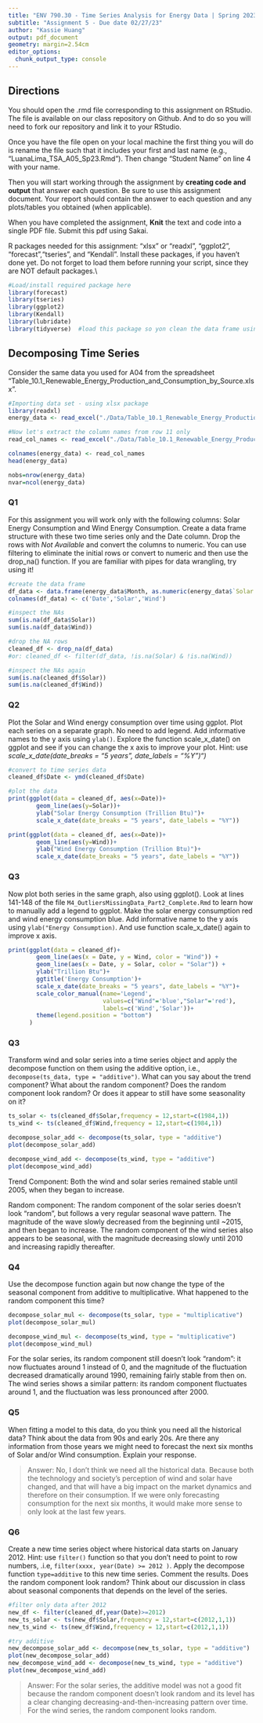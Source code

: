 ```yaml
---
title: "ENV 790.30 - Time Series Analysis for Energy Data | Spring 2023"
subtitle: "Assignment 5 - Due date 02/27/23"
author: "Kassie Huang"
output: pdf_document
geometry: margin=2.54cm
editor_options: 
  chunk_output_type: console
---
```


## Directions
  
You should open the .rmd file corresponding to this assignment on RStudio. The file is available on our class repository on Github. And to do so you will need to fork our repository and link it to your RStudio.  

Once you have the file open on your local machine the first thing you will do is rename the file such that it includes your first and last name (e.g., "LuanaLima_TSA_A05_Sp23.Rmd"). Then change "Student Name" on line 4 with your name. 

Then you will start working through the assignment by  **creating code and output** that answer each question. Be sure to use this assignment document. Your report should contain the answer to each question and any plots/tables you obtained (when applicable).

When you have completed the assignment, **Knit** the text and code into a single PDF file. Submit this pdf using Sakai. 

R packages needed for this assignment: "xlsx" or "readxl", "ggplot2", "forecast","tseries", and "Kendall". Install these packages, if you haven't done yet. Do not forget to load them before running your script, since they are NOT default packages.\\

```r
#Load/install required package here
library(forecast)
library(tseries)
library(ggplot2)
library(Kendall)
library(lubridate)
library(tidyverse)  #load this package so yon clean the data frame using pipes


```

## Decomposing Time Series

Consider the same data you used for A04 from the spreadsheet "Table_10.1_Renewable_Energy_Production_and_Consumption_by_Source.xlsx".

```r
#Importing data set - using xlsx package
library(readxl)
energy_data <- read_excel("./Data/Table_10.1_Renewable_Energy_Production_and_Consumption_by_Source.xlsx",skip=12,col_names = FALSE) #startRow is equivalent to skip on read.table

#Now let's extract the column names from row 11 only
read_col_names <- read_excel("./Data/Table_10.1_Renewable_Energy_Production_and_Consumption_by_Source.xlsx",skip=10,n_max = 1,col_names = FALSE)

colnames(energy_data) <- read_col_names
head(energy_data)

nobs=nrow(energy_data)
nvar=ncol(energy_data)

```

### Q1

For this assignment you will work only with the following columns: Solar Energy Consumption and Wind Energy Consumption. Create a data frame structure with these two time series only and the Date column. Drop the rows with *Not Available* and convert the columns to numeric. You can use filtering to eliminate the initial rows or convert to numeric and then use the drop_na() function. If you are familiar with pipes for data wrangling, try using it!

```r

#create the data frame
df_data <- data.frame(energy_data$Month, as.numeric(energy_data$`Solar Energy Consumption`),as.numeric(energy_data$`Wind Energy Consumption`))
colnames(df_data) <- c('Date','Solar','Wind')

#inspect the NAs
sum(is.na(df_data$Solar))
sum(is.na(df_data$Wind))

#drop the NA rows
cleaned_df <- drop_na(df_data)
#or: cleaned_df <- filter(df_data, !is.na(Solar) & !is.na(Wind))

#inspect the NAs again
sum(is.na(cleaned_df$Solar))
sum(is.na(cleaned_df$Wind))


```

### Q2

Plot the Solar and Wind energy consumption over time using ggplot. Plot each series on a separate graph. No need to add legend. Add informative names to the y axis using `ylab()`. Explore the function scale_x\_date() on ggplot and see if you can change the x axis to improve your plot. Hint: use *scale_x\_date(date_breaks = "5 years", date_labels = "%Y")")*

```r

#convert to time series data
cleaned_df$Date <- ymd(cleaned_df$Date)

#plot the data
print(ggplot(data = cleaned_df, aes(x=Date))+
        geom_line(aes(y=Solar))+
        ylab("Solar Energy Consumption (Trillion Btu)")+
        scale_x_date(date_breaks = "5 years", date_labels = "%Y"))

print(ggplot(data = cleaned_df, aes(x=Date))+
        geom_line(aes(y=Wind))+
        ylab("Wind Energy Consumption (Trillion Btu)")+
        scale_x_date(date_breaks = "5 years", date_labels = "%Y"))
```

### Q3

Now plot both series in the same graph, also using ggplot(). Look at lines 141-148 of the file `M4_OutliersMissingData_Part2_Complete.Rmd` to learn how to manually add a legend to ggplot. Make the solar energy consumption red and wind energy consumption blue. Add informative name to the y axis using `ylab("Energy Consumption)`. And use function scale_x\_date() again to improve x axis.

```r
print(ggplot(data = cleaned_df)+
        geom_line(aes(x = Date, y = Wind, color = "Wind")) +
        geom_line(aes(x = Date, y = Solar, color = "Solar")) +
        ylab("Trillion Btu")+
        ggtitle('Energy Consumption')+
        scale_x_date(date_breaks = "5 years", date_labels = "%Y")+
        scale_color_manual(name='Legend',
                           values=c("Wind"='blue',"Solar"='red'),
                           labels=c('Wind','Solar'))+
        theme(legend.position = "bottom")
      )

```

### Q3

Transform wind and solar series into a time series object and apply the decompose function on them using the additive option, i.e., `decompose(ts_data, type = "additive")`. What can you say about the trend component? What about the random component? Does the random component look random? Or does it appear to still have some seasonality on it?

```r
ts_solar <- ts(cleaned_df$Solar,frequency = 12,start=c(1984,1))
ts_wind <- ts(cleaned_df$Wind,frequency = 12,start=c(1984,1))

decompose_solar_add <- decompose(ts_solar, type = "additive")
plot(decompose_solar_add)

decompose_wind_add <- decompose(ts_wind, type = "additive")
plot(decompose_wind_add)

```

Trend Component:
Both the wind and solar series remained stable until 2005, when they began to increase.

Random component:
The random component of the solar series doesn't look "random", but follows a very regular seasonal wave pattern. The magnitude of the wave slowly decreased from the beginning until ~2015, and then began to increase.
The random component of the wind series also appears to be seasonal, with the magnitude decreasing slowly until 2010 and increasing rapidly thereafter.

### Q4

Use the decompose function again but now change the type of the seasonal component from additive to multiplicative. What happened to the random component this time?

```r

decompose_solar_mul <- decompose(ts_solar, type = "multiplicative")
plot(decompose_solar_mul)

decompose_wind_mul <- decompose(ts_wind, type = "multiplicative")
plot(decompose_wind_mul)

```

For the solar series, its random component still doesn't look "random": it now fluctuates around 1 instead of 0, and the magnitude of the fluctuation decreased dramatically around 1990, remaining fairly stable from then on.
The wind series shows a similar pattern: its random component fluctuates around 1, and the fluctuation was less pronounced after 2000.

### Q5

When fitting a model to this data, do you think you need all the historical data? Think about the data from 90s and early 20s. Are there any information from those years we might need to forecast the next six months of Solar and/or Wind consumption. Explain your response.

> Answer:
No, I don't think we need all the historical data. Because both the technology and society's perception of wind and solar have changed, and that will have a big impact on the market dynamics and therefore on their consumption. If we were only forecasting consumption for the next six months, it would make more sense to only look at the last few years.

### Q6

Create a new time series object where historical data starts on January 2012. Hint: use `filter()` function so that you don't need to point to row numbers, .i.e, `filter(xxxx, year(Date) >= 2012 )`. Apply the decompose function `type=additive` to this new time series. Comment the results. Does the random component look random? Think about our discussion in class about seasonal components that depends on the level of the series. 

```r

#filter only data after 2012
new_df <- filter(cleaned_df,year(Date)>=2012)
new_ts_solar <- ts(new_df$Solar,frequency = 12,start=c(2012,1,1))
new_ts_wind <- ts(new_df$Wind,frequency = 12,start=c(2012,1,1))

#try additive
new_decompose_solar_add <- decompose(new_ts_solar, type = "additive")
plot(new_decompose_solar_add)
new_decompose_wind_add <- decompose(new_ts_wind, type = "additive")
plot(new_decompose_wind_add)

```

> Answer:
For the solar series, the additive model was not a good fit because the random component doesn't look random and its level has a clear changing decreasing-and-then-increasing pattern over time. For the wind series, the random component looks random.


